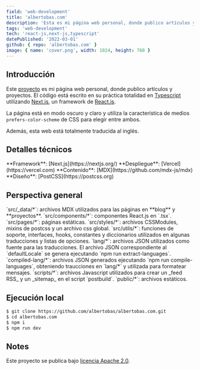 ```yaml
---
field: 'web-development'
title: 'albertobas.com'
description: 'Esta es mi página web personal, donde publico artículos y proyectos.'
tags: 'web-development'
tech: 'react-js,next-js,typescript'
datePublished: '2022-03-01'
github: { repo: 'albertobas.com' }
image: { name: 'cover.png', width: 1024, height: 768 }
---
```


## Introducción

Este [proyecto](https://github.com/albertobas/albertobas.com 'https://github.com/albertobas/albertobas.com') es mi página web personal, donde publico artículos y proyectos. El código está escrito en su práctica totalidad en [Typescript](/tags/typescript) utilizando [Next.js](/tags/next-js), un framework de [React.js](/tags/react-js).

La página está en modo oscuro y claro y utiliza la característica de medios `prefers-color-scheme` de CSS para elegir entre ambos.

Además, esta web está totalmente traducida al inglés.

## Detalles técnicos

<IUl>
  <ILi>**Framework**: [Next.js](https://nextjs.org/)</ILi>
  <ILi>**Despliegue**: [Vercel](https://vercel.com)</ILi>
  <ILi>**Contenido**: [MDX](https://github.com/mdx-js/mdx)</ILi>
  <ILi>**Diseño**: [PostCSS](https://postcss.org)</ILi>
</IUl>

## Perspectiva general

<IUl>
  <ILi>`src/_data/*`: archivos MDX utilizados para las páginas en **blog** y **proyectos**.</ILi>
  <ILi>`src/components/*`: componentes React.js en `.tsx`.</ILi>
  <ILi>`src/pages/*`: páginas estáticas.</ILi>
  <ILi>`src/styles/*`: archivos CSSModules, mixins de postcss y un archivo css global.</ILi>
  <ILi>`src/utils/*`: funciones de soporte, interfaces, hooks, constantes y diccionarios utilizados en algunas traducciones y listas de opciones.</ILi>
  <ILi>`lang/*`: archivos JSON utilizados como fuente para las traducciones. El archivo JSON correspondiente al `defaultLocale` se genera ejecutando `npm run extract-languages`.</ILi>
  <ILi>`compiled-lang/*`: archivos JSON generados ejecutando `npm run compile-languages`, obteniendo traucciones en `lang/*` y utilizada para formatear mensajes.</ILi>
  <ILi>`scripts/*`: archivos Javascript utilizados para crear un _feed RSS_ y un _sitemap_ en el script `postbuild`.</ILi>
  <ILi>`public/*`: archivos estáticos.</ILi>
</IUl>

## Ejecución local

```bash
$ git clone https://github.com/albertobas/albertobas.com.git
$ cd albertobas.com
$ npm i
$ npm run dev
```

## Notes

Este proyecto se publica bajo [licencia Apache 2.0](https://github.com/albertobas/albertobas.com/blob/main/LICENSE).

